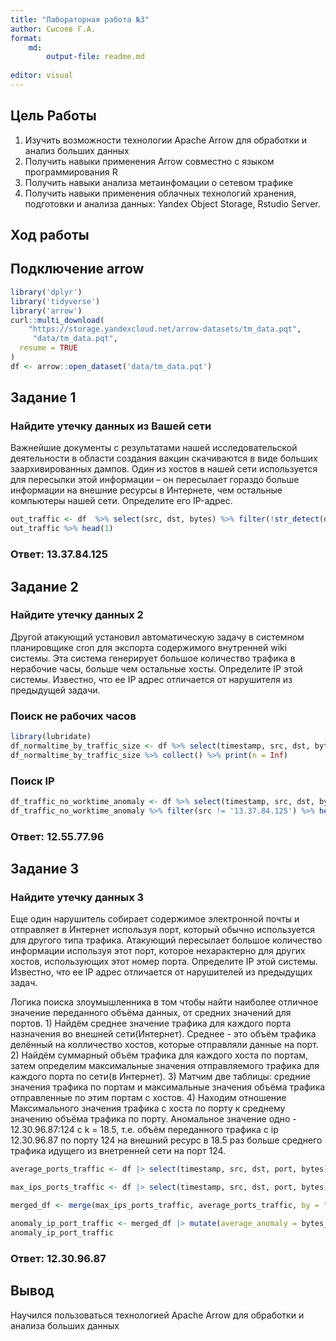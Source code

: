 ---
title: "Лабораторная работа №3"
author: Сысоев Г.А.
format:
    md:
        output-file: readme.md
    
editor: visual
---

## Цель Работы

1.  Изучить возможности технологии Apache Arrow для обработки и анализ больших данных
2.  Получить навыки применения Arrow совместно с языком программирования R
3.  Получить навыки анализа метаинфомации о сетевом трафике
4.  Получить навыки применения облачных технологий хранения, подготовки и анализа данных: Yandex Object Storage, Rstudio Server.

## Ход работы

## Подключение arrow

```{r}
library('dplyr')
library('tidyverse')
library('arrow')
curl::multi_download(
    "https://storage.yandexcloud.net/arrow-datasets/tm_data.pqt",
     "data/tm_data.pqt",
  resume = TRUE
)
df <- arrow::open_dataset('data/tm_data.pqt')
```

## Задание 1

### Найдите утечку данных из Вашей сети

Важнейшие документы с результатами нашей исследовательской деятельности в
области создания вакцин скачиваются в виде больших заархивированных дампов.
Один из хостов в нашей сети используется для пересылки этой информации – он
пересылает гораздо больше информации на внешние ресурсы в Интернете, чем
остальные компьютеры нашей сети. Определите его IP-адрес.

```{r}
out_traffic <- df  %>% select(src, dst, bytes) %>% filter(!str_detect(dst, '1[2-4].*')) %>% group_by(src) %>% summarise(bytes_amount = sum(bytes)) %>% arrange(desc(bytes_amount)) %>% collect()
out_traffic %>% head(1)
```
### Ответ: 13.37.84.125

## Задание 2

### Найдите утечку данных 2

Другой атакующий установил автоматическую задачу в системном планировщике
cron для экспорта содержимого внутренней wiki системы. Эта система генерирует
большое количество трафика в нерабочие часы, больше чем остальные хосты.
Определите IP этой системы. Известно, что ее IP адрес отличается от нарушителя из
предыдущей задачи.

### Поиск не рабочих часов

```{r}
library(lubridate)
df_normaltime_by_traffic_size <- df %>% select(timestamp, src, dst, bytes) %>% filter(!str_detect(dst, '1[2-4].*')) %>% mutate(timestamp = hour(as_datetime(timestamp/1000))) %>% group_by(timestamp) %>% summarize(traffic_size = sum(bytes)) %>% arrange(desc(traffic_size))
df_normaltime_by_traffic_size %>% collect() %>% print(n = Inf)
```
### Поиск IP

```{R}
df_traffic_no_worktime_anomaly <- df %>% select(timestamp, src, dst, bytes) %>% mutate(timestamp = hour(as_datetime(timestamp/1000))) %>% filter(!str_detect(dst, '1[2-4].*') & timestamp >= 0 & timestamp <= 15)  %>% group_by(src) %>% summarise(bytes_amount = sum(bytes)) %>% arrange(desc(bytes_amount)) %>% collect()
df_traffic_no_worktime_anomaly %>% filter(src != '13.37.84.125') %>% head(1)
```

### Ответ: 12.55.77.96

## Задание 3

### Найдите утечку данных 3
Еще один нарушитель собирает содержимое электронной почты и отправляет в
Интернет используя порт, который обычно используется для другого типа трафика.
Атакующий пересылает большое количество информации используя этот порт,
которое нехарактерно для других хостов, использующих этот номер порта.
Определите IP этой системы. Известно, что ее IP адрес отличается от нарушителей
из предыдущих задач.

Логика поиска злоумышленника в том чтобы найти наиболее отличное значение переданного объёма данных, от средних значений для портов. 
1) Найдём среднее значение трафика для каждого порта назначения во внешней сети(Интернет). Среднее - это объём трафика делённый на колличество хостов, которые отправляли данные на порт. 
2) Найдём суммарный объём трафика для каждого хоста по портам, затем определим максимальные значения отправляемого трафика для каждого порта по сети(в Интернет).
3) Матчим две таблицы: средние значения трафика по портам и максимальные значения объёма трафика отправленные по этим портам с хостов.
4) Находим отношение Максимального значения трафика с хоста по порту к среднему значению объёма трафика по порту. Аномальное значение одно - 12.30.96.87:124 c k = 18.5, т.е. объём переданного трафика с ip 12.30.96.87 по порту 124 на внешний ресурс в 18.5 раз больше среднего трафика идущего из внетренней сети на порт 124.
```{r}

average_ports_traffic <- df |> select(timestamp, src, dst, port, bytes) |> filter(!str_detect(dst, '1[2-4].')) |> group_by(src, port) |> summarise(bytes_ip_port = sum(bytes)) |> group_by(port) |> summarise(average_port_traffic = mean(bytes_ip_port)) |> arrange(desc(average_port_traffic)) |> collect()

max_ips_ports_traffic <- df |> select(timestamp, src, dst, port, bytes) |> filter(!str_detect(dst, '1[2-4].')) |> group_by(src, port) |> summarise(bytes_ip_port = sum(bytes)) |> collect() |> group_by(port) |> top_n(1, bytes_ip_port) |> arrange(desc(bytes_ip_port))

merged_df <- merge(max_ips_ports_traffic, average_ports_traffic, by = "port")

anomaly_ip_port_traffic <- merged_df |> mutate(average_anomaly = bytes_ip_port/average_port_traffic) |> arrange(desc(average_anomaly)) |> head(1)
anomaly_ip_port_traffic
```
### Ответ: 12.30.96.87

## Вывод

Научился пользоваться технологией Apache Arrow для обработки и анализа больших данных

